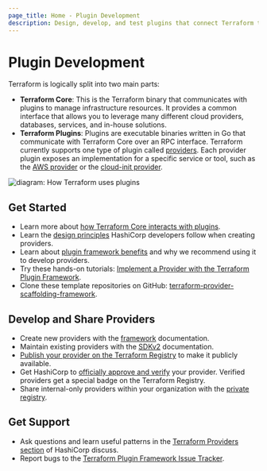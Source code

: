 ```yaml
---
page_title: Home - Plugin Development
description: Design, develop, and test plugins that connect Terraform to external services.
---
```


# Plugin Development

Terraform is logically split into two main parts:

- **Terraform Core**: This is the Terraform binary that communicates with plugins to manage infrastructure resources. It provides a common interface that allows you to leverage many different cloud providers, databases, services, and in-house solutions.
- **Terraform Plugins**: Plugins are executable binaries written in Go that communicate with Terraform Core over an RPC interface. Terraform currently supports one type of plugin called [providers](/terraform/language/providers). Each provider plugin exposes an implementation for a specific service or tool, such as the [AWS provider](https://registry.terraform.io/providers/hashicorp/aws/latest) or the [cloud-init provider](https://registry.terraform.io/providers/hashicorp/cloudinit/latest/docs).

![diagram: How Terraform uses plugins](/img/docs/terraform-plugin-overview.png)

## Get Started

- Learn more about [how Terraform Core interacts with plugins](/terraform/plugin/how-terraform-works).
- Learn the [design principles](/terraform/plugin/hashicorp-provider-design-principles) HashiCorp developers follow when creating providers.
- Learn about [plugin framework benefits](/terraform/plugin/framework-benefits) and why we recommend using it to develop providers.
- Try these hands-on tutorials: [Implement a Provider with the Terraform Plugin Framework](/terraform/tutorials/providers-plugin-framework).
- Clone these template repositories on GitHub: [terraform-provider-scaffolding-framework](https://github.com/hashicorp/terraform-provider-scaffolding-framework).

## Develop and Share Providers

- Create new providers with the [framework](/terraform/plugin/framework) documentation.
- Maintain existing providers with the [SDKv2](/terraform/plugin/sdkv2) documentation.
- [Publish your provider on the Terraform Registry](/terraform/registry/providers/publishing) to make it publicly available.
- Get HashiCorp to [officially approve and verify](/terraform/docs/partnerships) your provider. Verified providers get a special badge on the Terraform Registry.
- Share internal-only providers within your organization with the [private registry](/terraform/registry/private).

## Get Support

- Ask questions and learn useful patterns in the [Terraform Providers section](https://discuss.hashicorp.com/c/terraform-providers/tf-plugin-sdk/43) of HashiCorp discuss.
- Report bugs to the [Terraform Plugin Framework Issue Tracker](https://github.com/hashicorp/terraform-plugin-framework/issues).
